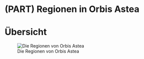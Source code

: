 # (PART) Regionen in Orbis Astea {-} 

# Übersicht

![Die Regionen von Orbis Astea](Pictures/Maps/OrbisAstea.jpg)
